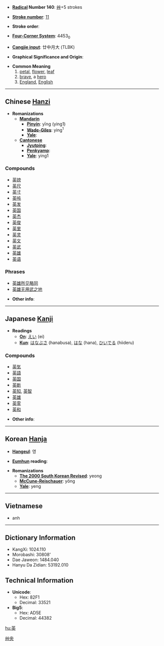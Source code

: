 * '''[[Wiktionary:Chinese radical index| Radical]] Number 140''': [[Wiktionary:Chinese radical index 艸|艸]]+5 strokes

* '''[[Wiktionary:Chinese total strokes index|Stroke number]]''': [[Wiktionary:Chinese total strokes index 11|11]]

* '''Stroke order''': 

* '''[[Wiktionary:Chinese four corner index|Four-Corner System]]''': 4453<sub>0</sub>

* '''[[Wiktionary:Chinese Cangjie index|Cangjie input]]''': 廿中月大 (TLBK)

* '''Graphical Significance and Origin''': 

* '''Common Meaning'''
*# [[petal]], [[flower]], [[leaf]]
*# [[brave]], a [[hero]]
*# [[England]], [[English]]

----

== Chinese [[Hanzi]] ==

* '''Romanizations'''
** '''[[Mandarin]]'''
*** '''[[Pinyin]]''': yīng (ying1)
*** '''[[Wade-Giles]]''': ying<sup>1</sup>
*** '''[[Yale]]''': 
** '''[[Cantonese]]'''
*** '''[[Jyutping]]''':
*** '''[[Penkyamp]]''': 
*** '''[[Yale]]''': ying1

===Compounds===
*[[英镑]]
*[[英尺]]
*[[英寸]]
*[[英吨]]
*[[英发]]
*[[英国]]
*[[英杰]]
*[[英俊]]
*[[英里]]
*[[英灵]]
*[[英文]]
*[[英武]]
*[[英雄]]
*[[英语]]

===Phrases===
*[[英雄所见略同]]
*[[英雄无用武之地]]

* '''Other info''': 

----

== Japanese [[Kanji]] ==

* '''Readings'''
** '''[[On]]''': [[えい]] (ei)
** '''[[Kun]]''': [[はなぶさ]] (hanabusa), [[はな]] (hana), [[ひいでる]] (hiideru)

===Compounds===
*[[英気]]
*[[英語]]
*[[英国]]
*[[英断]]
*[[英知]], [[英智]]
*[[英雄]]
*[[英霊]]
*[[英和]]

* '''Other info''':  

----

== Korean [[Hanja]] ==

* '''[[Hangeul]]''': 영

* '''[[Eumhun]] reading''': 

* '''Romanizations'''
** '''[[The 2000 South Korean Revised Romanization|The 2000 South Korean Revised]]''': yeong
** '''[[McCune-Reischauer]]''': yŏng
** '''[[Yale]]''': yeng

----
==Vietnamese==
*anh

----
== Dictionary Information ==

* KangXi: 1024.110
* Morobashi: 30808'
* Dae Jaweon: 1484.040
* Hanyu Da Zidian: 53192.010

== Technical Information ==

* '''Unicode''':
** Hex: 82F1
** Decimal: 33521
* '''Big5''':
** Hex: AD5E
** Decimal: 44382
[[hu:英]]
[[Category:Japanese Kanji|艸央]]